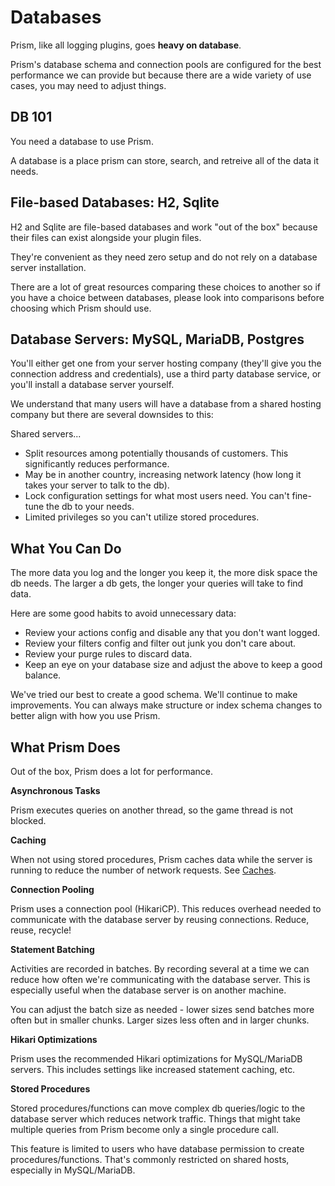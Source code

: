 
# Databases

Prism, like all logging plugins, goes **heavy on database**. 

Prism's database schema and connection pools are configured for the best performance we can provide but because there are a wide variety of use cases, you may need to adjust things.

## DB 101

You need a database to use Prism.

A database is a place prism can store, search, and retreive all of the data it needs.

## File-based Databases: H2, Sqlite

H2 and Sqlite are file-based databases and work "out of the box" because their files can exist alongside your plugin files.

They're convenient as they need zero setup and do not rely on a database server installation.

There are a lot of great resources comparing these choices to another so if you have a choice between databases, please look into comparisons before choosing which Prism should use.

## Database Servers: MySQL, MariaDB, Postgres

You'll either get one from your server hosting company (they'll give you the connection address and credentials), use a third party database service, or you'll install a database server yourself.

We understand that many users will have a database from a shared hosting company but there are several downsides to this:

Shared servers...

- Split resources among potentially thousands of customers. This significantly reduces performance.
- May be in another country, increasing network latency (how long it takes your server to talk to the db).
- Lock configuration settings for what most users need. You can't fine-tune the db to your needs.
- Limited privileges so you can't utilize stored procedures.

## What You Can Do

The more data you log and the longer you keep it, the more disk space the db needs. The larger a db gets, the longer your queries will take to find data.

Here are some good habits to avoid unnecessary data:

- Review your actions config and disable any that you don't want logged.
- Review your filters config and filter out junk you don't care about.
- Review your purge rules to discard data.
- Keep an eye on your database size and adjust the above to keep a good balance.

We've tried our best to create a good schema. We'll continue to make improvements. You can always make structure or index schema changes to better align with how you use Prism.

## What Prism Does

Out of the box, Prism does a lot for performance.

**Asynchronous Tasks**

Prism executes queries on another thread, so the game thread is not blocked.

**Caching**

When not using stored procedures, Prism caches data while the server is running to reduce the number of network requests. See [Caches](/features/caches).

**Connection Pooling**

Prism uses a connection pool (HikariCP). This reduces overhead needed to communicate with the database server by reusing connections. Reduce, reuse, recycle!

**Statement Batching**

Activities are recorded in batches. By recording several at a time we can reduce how often we're communicating with the database server. This is especially useful when the database server is on another machine.

You can adjust the batch size as needed - lower sizes send batches more often but in smaller chunks. Larger sizes less often and in larger chunks.

**Hikari Optimizations**

Prism uses the recommended Hikari optimizations for MySQL/MariaDB servers. This includes settings like increased statement caching, etc.

**Stored Procedures**

Stored procedures/functions can move complex db queries/logic to the database server which reduces network traffic. Things that might take multiple queries from Prism become only a single procedure call.

<Callout type='info'>This feature is limited to users who have database permission to create procedures/functions. That's commonly restricted on shared hosts, especially in MySQL/MariaDB.</Callout>

